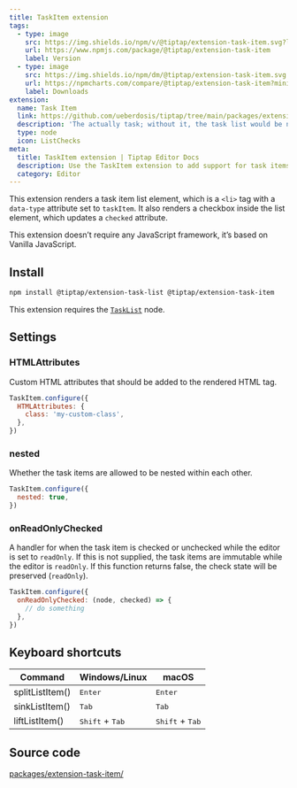 ```yaml
---
title: TaskItem extension
tags:
  - type: image
    src: https://img.shields.io/npm/v/@tiptap/extension-task-item.svg?label=version
    url: https://www.npmjs.com/package/@tiptap/extension-task-item
    label: Version
  - type: image
    src: https://img.shields.io/npm/dm/@tiptap/extension-task-item.svg
    url: https://npmcharts.com/compare/@tiptap/extension-task-item?minimal=true
    label: Downloads
extension:
  name: Task Item
  link: https://github.com/ueberdosis/tiptap/tree/main/packages/extension-task-item
  description: 'The actually task; without it, the task list would be nothing.'
  type: node
  icon: ListChecks
meta:
  title: TaskItem extension | Tiptap Editor Docs
  description: Use the TaskItem extension to add support for task items rendered as <li data-type="taskItem"> with checkboxes. More in our docs!
  category: Editor
---
```



This extension renders a task item list element, which is a `<li>` tag with a `data-type` attribute set to `taskItem`. It also renders a checkbox inside the list element, which updates a `checked` attribute.

This extension doesn’t require any JavaScript framework, it’s based on Vanilla JavaScript.

<CodeDemo path="/Nodes/TaskItem" />

## Install

```bash
npm install @tiptap/extension-task-list @tiptap/extension-task-item
```

This extension requires the [`TaskList`](/editor/extensions/nodes/task-list) node.

## Settings

### HTMLAttributes

Custom HTML attributes that should be added to the rendered HTML tag.

```js
TaskItem.configure({
  HTMLAttributes: {
    class: 'my-custom-class',
  },
})
```

### nested

Whether the task items are allowed to be nested within each other.

```js
TaskItem.configure({
  nested: true,
})
```

### onReadOnlyChecked

A handler for when the task item is checked or unchecked while the editor is set to `readOnly`.
If this is not supplied, the task items are immutable while the editor is `readOnly`.
If this function returns false, the check state will be preserved (`readOnly`).

```js
TaskItem.configure({
  onReadOnlyChecked: (node, checked) => {
    // do something
  },
})
```

## Keyboard shortcuts

| Command         | Windows/Linux                     | macOS                             |
| --------------- | --------------------------------- | --------------------------------- |
| splitListItem() | <kbd>Enter</kbd>                  | <kbd>Enter</kbd>                  |
| sinkListItem()  | <kbd>Tab</kbd>                    | <kbd>Tab</kbd>                    |
| liftListItem()  | <kbd>Shift</kbd> + <kbd>Tab</kbd> | <kbd>Shift</kbd> + <kbd>Tab</kbd> |

## Source code

[packages/extension-task-item/](https://github.com/ueberdosis/tiptap/blob/main/packages/extension-task-item/)
